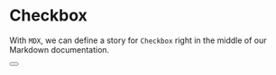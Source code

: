 
<Meta title="Button Sevi" component={Button} />

# Checkbox

With `MDX`, we can define a story for `Checkbox` right in the middle of our Markdown documentation.

<Canvas>
  <Story name="Sevi!!!">
    <Button buttonText='funciono' color='purple'>
  </Story>
</Canvas>
